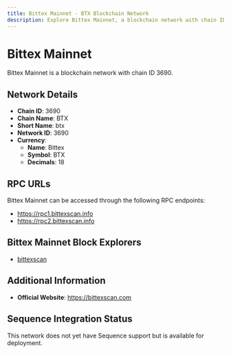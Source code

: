 ```yaml
--- 
title: Bittex Mainnet - BTX Blockchain Network
description: Explore Bittex Mainnet, a blockchain network with chain ID 3690. Learn about its native currency, Bittex, and how to interact with the network.
---
```


# Bittex Mainnet

Bittex Mainnet is a blockchain network with chain ID 3690.

## Network Details

- **Chain ID**: 3690
- **Chain Name**: BTX
- **Short Name**: btx
- **Network ID**: 3690
- **Currency**: 
  - **Name**: Bittex
  - **Symbol**: BTX
  - **Decimals**: 18

## RPC URLs

Bittex Mainnet can be accessed through the following RPC endpoints:

- https://rpc1.bittexscan.info
- https://rpc2.bittexscan.info

## Bittex Mainnet Block Explorers

- [bittexscan](https://bittexscan.com)

## Additional Information

- **Official Website**: https://bittexscan.com

## Sequence Integration Status

This network does not yet have Sequence support but is available for deployment.
